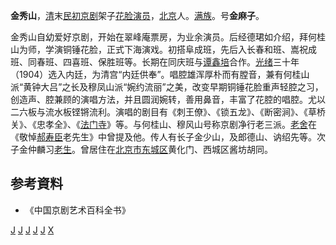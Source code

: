 {{blpunsourced|time=2017-01-14T09:15:32+00:00}}
{{expand|time=2017-01-14T09:15:32+00:00}}
'''金秀山'''{{BD|1855年||1915年||}}，[[清|清]]末[[中華民國|民初]][[京剧|京剧]]架子[[花脸|花脸]][[演员|演员]]，[[北京|北京]]人。[[满族|满族]]。号'''金麻子'''。

金秀山自幼爱好京剧，开始在翠峰庵票房，为业余演员。后经德珺如介绍，拜何桂山为师，学演铜锤花脸，正式下海演戏。初搭阜成班，先后入长春和班、嵩祝成班、同春班、四喜班、保胜班等。长期在同庆班与[[谭鑫培|谭鑫培]]合作。[[光绪|光绪]]三十年（1904）选入内廷，为清宫“内廷供奉”。唱腔雄浑厚朴而有膛音，兼有何桂山派“黄钟大吕”之长及穆凤山派“婉约流丽”之美，改变早期铜锤花脸重声轻腔之习，创造声、腔兼顾的演唱方法，并且圆润婉转，善用鼻音，丰富了花腔的唱腔。尤以二六板与流水板铿锵流利。演唱的剧目有《刺王僚》、《锁五龙》、《断密涧》、《草桥关》、《忠孝全》、《[[法门寺|法门寺]]》等。与何桂山、穆风山号称京剧净行老三派。[[老舍|老舍]]在《敬悼[[郝寿臣|郝寿臣]]老先生》中曾提及他。传人有长子金少山，及郎德山、讷绍先等。次子金仲麟习[[老生|老生]]。曾居住在[[北京市|北京市]][[东城区|东城区]]黄化门、西城区酱坊胡同。

==参考資料== 
* 《中国京剧艺术百科全书》

[[Category:京剧演员|J]]
[[Category:清朝演员|J]]
[[Category:中华民国大陆时期戏曲演员|J]]
[[Category:中华民国大陆时期满族演员|J]]
[[Category:北京人|J]]
[[Category:金姓|X]]